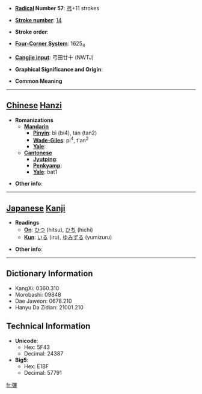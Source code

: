 * '''[[Wiktionary:Chinese radical index| Radical]] Number 57''': [[Wiktionary:Chinese radical index 弓|弓]]+11 strokes

* '''[[Wiktionary:Chinese total strokes index|Stroke number]]''': [[Wiktionary:Chinese total strokes index 14|14]]

* '''Stroke order''': 

* '''[[Wiktionary:Chinese four corner index|Four-Corner System]]''': 1625<sub>4</sub>

* '''[[Wiktionary:Chinese Cangjie index|Cangjie input]]''': 弓田廿十 (NWTJ)

* '''Graphical Significance and Origin''': 

* '''Common Meaning'''

----

== [[Chinese]] [[Hanzi]] ==

* '''Romanizations'''
** '''[[Mandarin]]'''
*** '''[[Pinyin]]''': bì (bi4), tán (tan2)
*** '''[[Wade-Giles]]''': pi<sup>4</sup>, t'an<sup>2</sup>
*** '''[[Yale]]''': 
** '''[[Cantonese]]'''
*** '''[[Jyutping]]''':
*** '''[[Penkyamp]]''': 
*** '''[[Yale]]''': bat1

* '''Other info''': 

----

== [[Japanese]] [[Kanji]] ==

* '''Readings'''
** '''[[On]]''': [[ひつ]] (hitsu), [[ひち]] (hichi)
** '''[[Kun]]''': [[いる]] (iru), [[ゆみずる]] (yumizuru)

* '''Other info''':  

----

== Dictionary Information ==

* KangXi: 0360.310
* Morobashi: 09848
* Dae Jaweon: 0678.210
* Hanyu Da Zidian: 21001.210

== Technical Information ==

* '''Unicode''':
** Hex: 5F43
** Decimal: 24387
* '''Big5''':
** Hex: E1BF
** Decimal: 57791

[[fr:彃]]